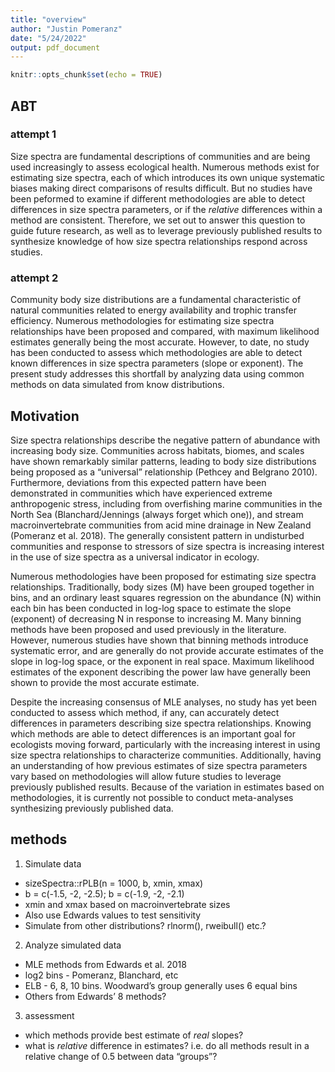 ```yaml
---
title: "overview"
author: "Justin Pomeranz"
date: "5/24/2022"
output: pdf_document
---
```


```r
knitr::opts_chunk$set(echo = TRUE)
```

## ABT
### attempt 1
Size spectra are fundamental descriptions of communities and are being used increasingly to assess ecological health. Numerous methods exist for estimating size spectra, each of which introduces its own unique systematic biases making direct comparisons of results difficult. But no studies have been peformed to examine if different methodologies are able to detect differences in size spectra parameters, or if the *relative* differences within a method are consistent. Therefore, we set out to answer this question to guide future research, as well as to leverage previously published results to synthesize knowledge of how size spectra relationships respond across studies. 

### attempt 2
Community body size distributions are a fundamental characteristic of natural communities related to energy availability and trophic transfer efficiency. Numerous methodologies for estimating size spectra relationships have been proposed and compared, with maximum likelihood estimates generally being the most accurate. However, to date, no study has been conducted to assess which methodologies are able to detect known differences in size spectra parameters (slope or exponent). The present study addresses this shortfall by analyzing data using common methods on data simulated from know distributions. 

## Motivation

Size spectra relationships describe the negative pattern of abundance with increasing body size. Communities across habitats, biomes, and scales have shown remarkably similar patterns, leading to body size distributions being proposed as a "universal" relationship (Pethcey and Belgrano 2010). Furthermore, deviations from this expected pattern have been demonstrated in communities which have experienced extreme anthropogenic stress, including from overfishing marine communities in the North Sea (Blanchard/Jennings (always forget which one)), and stream macroinvertebrate communities from acid mine drainage in New Zealand (Pomeranz et al. 2018). The generally consistent pattern in undisturbed communities and response to stressors of size spectra is increasing interest in the use of size spectra as a universal indicator in ecology. 

Numerous methodologies have been proposed for estimating size spectra relationships. Traditionally, body sizes (M) have been grouped together in bins, and an ordinary least squares regression on the abundance (N) within each bin has been conducted in log-log space to estimate the slope (exponent) of decreasing N in response to increasing M. Many binning methods have been proposed and used previously in the literature. However, numerous studies have shown that binning methods introduce systematic error, and are generally do not provide accurate estimates of the slope in log-log space, or the exponent in real space. Maximum likelihood estimates of the exponent describing the power law have generally been shown to provide the most accurate estimate. 

Despite the increasing consensus of MLE analyses, no study has yet been conducted to assess which method, if any, can accurately detect differences in parameters describing size spectra relationships. Knowing which methods are able to detect differences is an important goal for ecologists moving forward, particularly with the increasing interest in using size spectra relationships to characterize communities. Additionally, having an understanding of how previous estimates of size spectra parameters vary based on methodologies will allow future studies to leverage previously published results. Because of the variation in estimates based on methodologies, it is currently not possible to conduct meta-analyses synthesizing previously published data. 


## methods

1. Simulate data
  + sizeSpectra::rPLB(n = 1000, b, xmin, xmax)
  + b = c(-1.5, -2, -2.5); b = c(-1.9, -2, -2.1)
  + xmin and xmax based on macroinvertebrate sizes
  + Also use Edwards values to test sensitivity
  + Simulate from other distributions? rlnorm(), rweibull() etc.?
2. Analyze simulated data
  + MLE methods from Edwards et al. 2018
  + log2 bins - Pomeranz, Blanchard, etc
  + ELB - 6, 8, 10 bins. Woodward's group generally uses 6 equal bins
  + Others from Edwards' 8 methods?
3. assessment
  + which methods provide best estimate of *real* slopes?
  + what is *relative* difference in estimates? i.e. do all methods result in a relative change of 0.5 between data "groups"?
